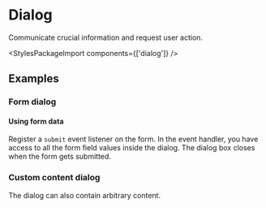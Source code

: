 
<Meta of={DialogStories} />

# Dialog

<p className="lead">Communicate crucial information and request user action.</p>

<Canvas sourceState="shown" of={DialogStories.Default} />
<div className="hide-col-default">
  <Controls of={DialogStories.Default} />
</div>

<StylesPackageImport components={['dialog']} />

## Examples

### Form dialog
<Canvas sourceState="hidden" of={DialogStories.Form} />

#### Using form data

Register a `submit` event listener on the form. In the event handler, you have access to all the form field values inside the dialog. The dialog box closes when the form gets submitted.

<Source
  code={JSFormData}
  language="typescript"
/>

### Custom content dialog
The dialog can also contain arbitrary content.
<Canvas sourceState="hidden" of={DialogStories.Custom} />
